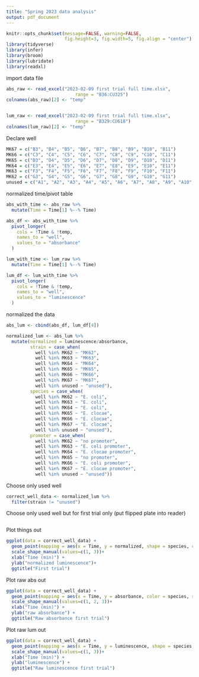 ```yaml
---
title: "Spring 2023 data analysis"
output: pdf_document
---
```



```r
knitr::opts_chunk$set(message=FALSE, warning=FALSE, 
                      fig.height=3, fig.width=5, fig.align = "center")
library(tidyverse) 
library(infer)
library(broom)
library(lubridate)
library(readxl)
```

import data file
```r
abs_raw <- read_excel("2023-02-09 first trial full time.xlsx",
                          range = "B36:CU325")
colnames(abs_raw)[2] <- "temp"


lum_raw <- read_excel("2023-02-09 first trial full time.xlsx",
                          range = "B329:CU618")
colnames(lum_raw)[2] <- "temp"
```

Declare well
```r
MK67 = c("B3", "B4", "B5", "B6", "B7", "B8", "B9", "B10", "B11")
MK66 = c("C3", "C4", "C5", "C6", "C7", "C8", "C9", "C10", "C11")
MK65 = c("D3", "D4", "D5", "D6", "D7", "D8", "D9", "D10", "D11")
MK64 = c("E3", "E4", "E5", "E6", "E7", "E8", "E9", "E10", "E11")
MK63 = c("F3", "F4", "F5", "F6", "F7", "F8", "F9", "F10", "F11")
MK62 = c("G3", "G4", "G5", "G6", "G7", "G8", "G9", "G10", "G11")
unused = c("A1", "A2", "A3", "A4", "A5", "A6", "A7", "A8", "A9", "A10", "A11", "A12", "B1", "B2", "B12", "C1", "C2", "C12", "D1", "D2", "D12", "E1", "E2", "E12", "F1", "F2", "F12", "G1", "G2", "G12", "H1", "H2", "H3", "H4", "H5", "H6", "H7", "H8", "H9", "H10", "H11", "H12")
```

normalized time/pivot table
```r
abs_with_time <- abs_raw %>%
  mutate(Time = Time[1] %--% Time)

abs_df <- abs_with_time %>% 
  pivot_longer(
    cols = !Time & !temp, 
    names_to = "well", 
    values_to = "absorbance"
  )

lum_with_time <- lum_raw %>%
  mutate(Time = Time[1] %--% Time)

lum_df <- lum_with_time %>% 
  pivot_longer(
    cols = !Time & !temp, 
    names_to = "well", 
    values_to = "luminescence"
  )
```

normalized the data
```r
abs_lum <- cbind(abs_df, lum_df[4])

normalized_lum <- abs_lum %>%
  mutate(normalized = luminescence/absorbance,
         strain = case_when(
           well %in% MK62 ~ "MK62",
           well %in% MK63 ~ "MK63",
           well %in% MK64 ~ "MK64",
           well %in% MK65 ~ "MK65",
           well %in% MK66 ~ "MK66",
           well %in% MK67 ~ "MK67",
           well %in% unused ~ "unused"),
         species = case_when(
           well %in% MK62 ~ "E. coli",
           well %in% MK63 ~ "E. coli",
           well %in% MK64 ~ "E. coli",
           well %in% MK65 ~ "E. clocae",
           well %in% MK66 ~ "E. clocae",
           well %in% MK67 ~ "E. clocae",
           well %in% unused ~ "unused"),
         promoter = case_when(
           well %in% MK62 ~ "no promoter",
           well %in% MK63 ~ "E. coli promoter",
           well %in% MK64 ~ "E. clocae promoter",
           well %in% MK65 ~ "no promoter",
           well %in% MK66 ~ "E. coli promoter",
           well %in% MK67 ~ "E. clocae promoter",
           well %in% unused ~ "unused"))
```

Choose only used well
```r
correct_well_data <- normalized_lum %>%
  filter(strain != "unused")
```

Choose only used well but for first trial only (put flipped plate into reader)
```r

```

Plot things out
```r
ggplot(data = correct_well_data) + 
  geom_point(mapping = aes(x = Time, y = normalized, shape = species, color = promoter)) +
  scale_shape_manual(values=c(1, 3))+
  xlab("Time (min)") +
  ylab("normalized luminescence")+
  ggtitle("First trial")
```

Plot raw abs out
```r
ggplot(data = correct_well_data) + 
  geom_point(mapping = aes(x = Time, y = absorbance, color = species, shape = promoter))+
  scale_shape_manual(values=c(1, 2, 3))+
  xlab("Time (min)") +
  ylab("raw absorbance") +
  ggtitle("Raw absorbance first trial")
```

Plot raw lum out
```r
ggplot(data = correct_well_data) + 
  geom_point(mapping = aes(x = Time, y = luminescence, shape = species, color = promoter)) +
  scale_shape_manual(values=c(1, 3))+
  xlab("Time (min)") +
  ylab("luminescence") +
  ggtitle("Raw luminescence first trial")
```